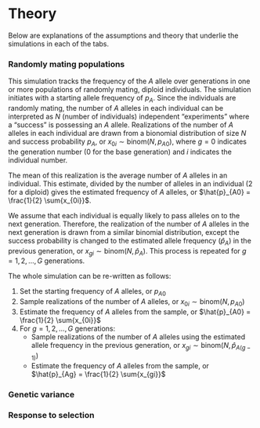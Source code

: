 # Theory


Below are explanations of the assumptions and theory that underlie the simulations in each of the tabs.

### Randomly mating populations

This simulation tracks the frequency of the $A$ allele over generations in one or more populations of randomly mating, diploid individuals. The simulation initiates with a starting allele frequency of $p_A$. Since the individuals are randomly mating, the number of $A$ alleles in each individual can be interpreted as $N$ (number of individuals) independent "experiments" where a "success" is possessing an $A$ allele. Realizations of the number of $A$ alleles in each individual are drawn from a bionomial distribution of size $N$ and success probability $p_A$, or $x_{0i} \sim \textrm{binom}(N, p_{A0})$, where $g = 0$ indicates the generation number ($0$ for the base generation) and $i$ indicates the individual number.

The mean of this realization is the average number of $A$ alleles in an individual. This estimate, divided by the number of alleles in an individual (2 for a diploid) gives the estimated frequency of $A$ alleles, or $\hat{p}_{A0} = \frac{1}{2} \sum{x_{0i}}$.

We assume that each individual is equally likely to pass alleles on to the next generation. Therefore, the realization of the number of $A$ alleles in the next generation is drawn from a similar binomial distribution, except the success probability is changed to the estimated allele frequency ($\hat{p}_A$) in the previous generation, or $x_{gi} \sim \textrm{binom}(N, \hat{p}_A)$. This process is repeated for $g = 1, 2, ..., G$ generations.

The whole simulation can be re-written as follows:

1. Set the starting frequency of $A$ alleles, or $p_{A0}$
2. Sample realizations of the number of $A$ alleles, or $x_{0i} \sim \textrm{binom}(N, p_{A0})$
3. Estimate the frequency of $A$ alleles from the sample, or $\hat{p}_{A0} = \frac{1}{2} \sum{x_{0i}}$
4. For $g = 1, 2, ..., G$ generations:
    + Sample realizations of the number of $A$ alleles using the estimated allele frequency in the previous generation, or $x_{gi} \sim \textrm{binom}(N, \hat{p}_{A(g-1)})$
    + Estimate the frequency of $A$ alleles from the sample, or $\hat{p}_{Ag} = \frac{1}{2} \sum{x_{gi}}$


### Genetic variance


### Response to selection


